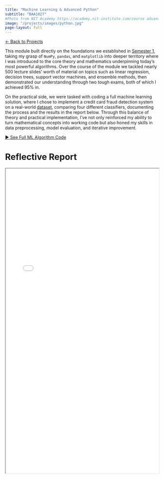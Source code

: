 ```yaml
---
title: "Machine Learning & Advanced Python"
subtitle: "BAA1027"
#Photo from NIT Academy https://academy.nit-institute.com/course advanced-python-programming/
image: "/projects/images/python.jpg"
page-layout: full
---
```

::: {.back-button}
[← Back to Projects](projects.qmd){.btn .btn-primary}
:::

This module built directly on the foundations we established in [Semester 1](programming&visualisation.qmd){.projects-link}, taking my grasp of `NumPy`, `pandas`, and `matplotlib` into deeper territory where I was introduced to the core theory and mathematics underpinning today's most powerful algorithms. Over the course of the module we tackled nearly 500 lecture slides' worth of material on topics such as linear regression, decision trees, support vector machines, and ensemble methods, then demonstrated our understanding through two tough exams, both of which I achieved 95% in. 

On the practical side, we were tasked with coding a full machine learning solution, where I chose to implement a credit card fraud detection system on a real-world [dataset](https://www.kaggle.com/datasets/mlg-ulb/creditcardfraud){.projects-link}, comparing four different classifiers, documenting the process and the results in the report below. Through this balance of theory and practical implementation, I've not only reinforced my ability to turn mathematical concepts into working code but also honed my skills in data preprocessing, model evaluation, and iterative improvement. 

[► See Full ML Algorithm Code](ml code/ml_code.qmd){.btn .btn-primary}

# Reflective Report
<iframe width="100%" height="1000" src=pdfs/adv_python.pdf> </iframe>